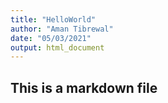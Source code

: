 ```yaml
---
title: "HelloWorld"
author: "Aman Tibrewal"
date: "05/03/2021"
output: html_document
---
```

## This is a markdown file